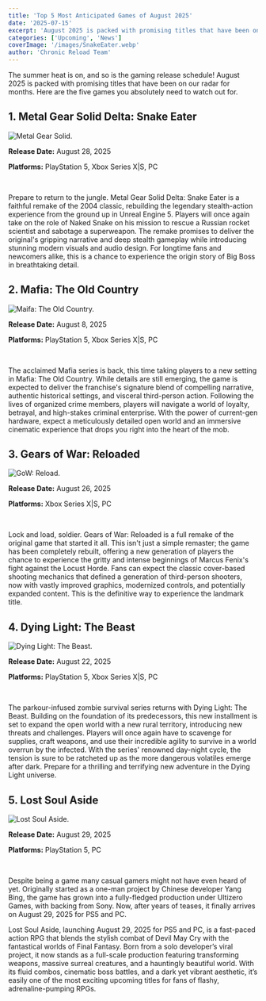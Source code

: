 ```yaml
---
title: 'Top 5 Most Anticipated Games of August 2025'
date: '2025-07-15'
excerpt: 'August 2025 is packed with promising titles that have been on our radar for months. Here are the five games you absolutely need to watch out for.'
categories: ['Upcoming', 'News']
coverImage: '/images/SnakeEater.webp'
author: 'Chronic Reload Team'
---
```


The summer heat is on, and so is the gaming release schedule! August 2025 is packed with promising titles that have been on our radar for months. Here are the five games you absolutely need to watch out for.

## 1. Metal Gear Solid Delta: Snake Eater

![Metal Gear Solid.](/images/SnakeEater.webp)

**Release Date:** August 28, 2025

**Platforms:** PlayStation 5, Xbox Series X|S, PC

&nbsp;

Prepare to return to the jungle. Metal Gear Solid Delta: Snake Eater is a faithful remake of the 2004 classic, rebuilding the legendary stealth-action experience from the ground up in Unreal Engine 5. Players will once again take on the role of Naked Snake on his mission to rescue a Russian rocket scientist and sabotage a superweapon. The remake promises to deliver the original's gripping narrative and deep stealth gameplay while introducing stunning modern visuals and audio design. For longtime fans and newcomers alike, this is a chance to experience the origin story of Big Boss in breathtaking detail.

## 2. Mafia: The Old Country

![Maifa: The Old Country.](/images/mafiaoldcountry.jpg)

**Release Date:** August 8, 2025

**Platforms:** PlayStation 5, Xbox Series X|S, PC

&nbsp;

The acclaimed Mafia series is back, this time taking players to a new setting in Mafia: The Old Country. While details are still emerging, the game is expected to deliver the franchise's signature blend of compelling narrative, authentic historical settings, and visceral third-person action. Following the lives of organized crime members, players will navigate a world of loyalty, betrayal, and high-stakes criminal enterprise. With the power of current-gen hardware, expect a meticulously detailed open world and an immersive cinematic experience that drops you right into the heart of the mob.

## 3. Gears of War: Reloaded

![GoW: Reload.](/images/GoWreloaded.jpg)


**Release Date:** August 26, 2025

**Platforms:** Xbox Series X|S, PC

&nbsp;

Lock and load, soldier. Gears of War: Reloaded is a full remake of the original game that started it all. This isn't just a simple remaster; the game has been completely rebuilt, offering a new generation of players the chance to experience the gritty and intense beginnings of Marcus Fenix's fight against the Locust Horde. Fans can expect the classic cover-based shooting mechanics that defined a generation of third-person shooters, now with vastly improved graphics, modernized controls, and potentially expanded content. This is the definitive way to experience the landmark title.

## 4. Dying Light: The Beast

![Dying Light: The Beast.](/images/DyingLightTheBeast.png)

**Release Date:** August 22, 2025

**Platforms:** PlayStation 5, Xbox Series X|S, PC

&nbsp;

The parkour-infused zombie survival series returns with Dying Light: The Beast. Building on the foundation of its predecessors, this new installment is set to expand the open world with a new rural territory, introducing new threats and challenges. Players will once again have to scavenge for supplies, craft weapons, and use their incredible agility to survive in a world overrun by the infected. With the series' renowned day-night cycle, the tension is sure to be ratcheted up as the more dangerous volatiles emerge after dark. Prepare for a thrilling and terrifying new adventure in the Dying Light universe.

## 5. Lost Soul Aside

![Lost Soul Aside.](/images/LostSoulAside.jpg)

**Release Date:** August 29, 2025

**Platforms:** PlayStation 5, PC

&nbsp;

Despite being a game many casual gamers might not have even heard of yet. Originally started as a one-man project by Chinese developer Yang Bing, the game has grown into a fully-fledged production under Ultizero Games, with backing from Sony. Now, after years of teases, it finally arrives on August 29, 2025 for PS5 and PC.

Lost Soul Aside, launching August 29, 2025 for PS5 and PC, is a fast-paced action RPG that blends the stylish combat of Devil May Cry with the fantastical worlds of Final Fantasy. Born from a solo developer’s viral project, it now stands as a full-scale production featuring transforming weapons, massive surreal creatures, and a hauntingly beautiful world. With its fluid combos, cinematic boss battles, and a dark yet vibrant aesthetic, it’s easily one of the most exciting upcoming titles for fans of flashy, adrenaline-pumping RPGs.